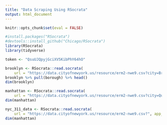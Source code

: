 ```yaml
---
title: "Data Scraping Using RSocrata"
output: html_document
---
```


```r
knitr::opts_chunk$set(eval = FALSE)
```

```r
#install.packages("RSocrata")
#devtools::install_github("Chicago/RSocrata")
library(RSocrata)
library(tidyverse)
```

```r
token <- "QsuUJQpyjGciXV5KibPhY64hO"
```

```r
brooklyn <- RSocrata::read.socrata(
    url = "https://data.cityofnewyork.us/resource/erm2-nwe9.csv?city=Brooklyn", app_token = token) 
brooklyn %>% pull(borough) %>% head()
dim(brooklyn)
```

```r
manhattan <- RSocrata::read.socrata(
    url = "https://data.cityofnewyork.us/resource/erm2-nwe9.csv?city=Queens", app_token = token) 
dim(manhattan)
```

```r
nyc_311_data <- RSocrata::read.socrata(
    url = "https://data.cityofnewyork.us/resource/erm2-nwe9.csv?", app_token = token) 
dim(manhattan)
```